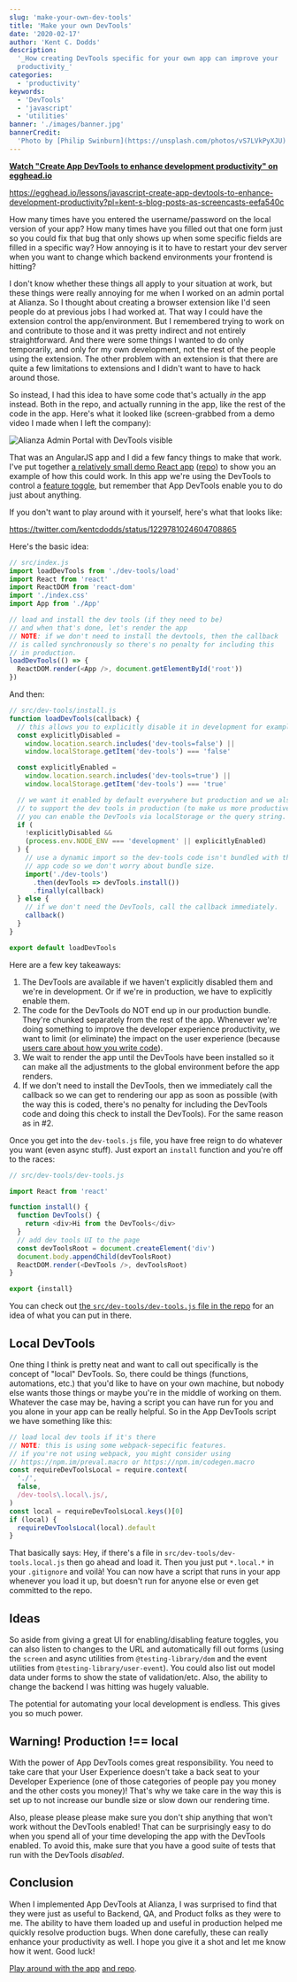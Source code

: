 ```yaml
---
slug: 'make-your-own-dev-tools'
title: 'Make your own DevTools'
date: '2020-02-17'
author: 'Kent C. Dodds'
description:
  '_How creating DevTools specific for your own app can improve your
  productivity_'
categories:
  - 'productivity'
keywords:
  - 'DevTools'
  - 'javascript'
  - 'utilities'
banner: './images/banner.jpg'
bannerCredit:
  'Photo by [Philip Swinburn](https://unsplash.com/photos/vS7LVkPyXJU)'
---
```


**[Watch "Create App DevTools to enhance development productivity" on egghead.io](https://egghead.io/lessons/javascript-create-app-devtools-to-enhance-development-productivity?pl=kent-s-blog-posts-as-screencasts-eefa540c)**

https://egghead.io/lessons/javascript-create-app-devtools-to-enhance-development-productivity?pl=kent-s-blog-posts-as-screencasts-eefa540c

How many times have you entered the username/password on the local version of
your app? How many times have you filled out that one form just so you could fix
that bug that only shows up when some specific fields are filled in a specific
way? How annoying is it to have to restart your dev server when you want to
change which backend environments your frontend is hitting?

I don't know whether these things all apply to your situation at work, but these
things were really annoying for me when I worked on an admin portal at Alianza.
So I thought about creating a browser extension like I'd seen people do at
previous jobs I had worked at. That way I could have the extension control the
app/environment. But I remembered trying to work on and contribute to those and
it was pretty indirect and not entirely straightforward. And there were some
things I wanted to do only temporarily, and only for my own development, not the
rest of the people using the extension. The other problem with an extension is
that there are quite a few limitations to extensions and I didn't want to have
to hack around those.

So instead, I had this idea to have some code that's actually _in_ the app
instead. Both in the repo, and actually running in the app, like the rest of the
code in the app. Here's what it looked like (screen-grabbed from a demo video I
made when I left the company):

![Alianza Admin Portal with DevTools visible](./images/alianza.png)

That was an AngularJS app and I did a few fancy things to make that work. I've
put together
[a relatively small demo React app](https://app-dev-tools.netlify.com/)
([repo](https://github.com/kentcdodds/app-dev-tools)) to show you an example of
how this could work. In this app we're using the DevTools to control a
[feature toggle](https://en.wikipedia.org/wiki/Feature_toggle), but remember
that App DevTools enable you to do just about anything.

If you don't want to play around with it yourself, here's what that looks like:

https://twitter.com/kentcdodds/status/1229781024604708865

Here's the basic idea:

```javascript
// src/index.js
import loadDevTools from './dev-tools/load'
import React from 'react'
import ReactDOM from 'react-dom'
import './index.css'
import App from './App'

// load and install the dev tools (if they need to be)
// and when that's done, let's render the app
// NOTE: if we don't need to install the devtools, then the callback
// is called synchronously so there's no penalty for including this
// in production.
loadDevTools(() => {
  ReactDOM.render(<App />, document.getElementById('root'))
})
```

And then:

```javascript
// src/dev-tools/install.js
function loadDevTools(callback) {
  // this allows you to explicitly disable it in development for example
  const explicitlyDisabled =
    window.location.search.includes('dev-tools=false') ||
    window.localStorage.getItem('dev-tools') === 'false'

  const explicitlyEnabled =
    window.location.search.includes('dev-tools=true') ||
    window.localStorage.getItem('dev-tools') === 'true'

  // we want it enabled by default everywhere but production and we also want
  // to support the dev tools in production (to make us more productive triaging production issues).
  // you can enable the DevTools via localStorage or the query string.
  if (
    !explicitlyDisabled &&
    (process.env.NODE_ENV === 'development' || explicitlyEnabled)
  ) {
    // use a dynamic import so the dev-tools code isn't bundled with the regular
    // app code so we don't worry about bundle size.
    import('./dev-tools')
      .then(devTools => devTools.install())
      .finally(callback)
  } else {
    // if we don't need the DevTools, call the callback immediately.
    callback()
  }
}

export default loadDevTools
```

Here are a few key takeaways:

1. The DevTools are available if we haven't explicitly disabled them and we're
   in development. Or if we're in production, we have to explicitly enable them.
2. The code for the DevTools do NOT end up in our production bundle. They're
   chunked separately from the rest of the app. Whenever we're doing something
   to improve the developer experience productivity, we want to limit (or
   eliminate) the impact on the user experience (because
   [users care about how you write code](/blog/why-users-care-about-how-you-write-code)).
3. We wait to render the app until the DevTools have been installed so it can
   make all the adjustments to the global environment before the app renders.
4. If we don't need to install the DevTools, then we immediately call the
   callback so we can get to rendering our app as soon as possible (with the way
   this is coded, there's no penalty for including the DevTools code and doing
   this check to install the DevTools). For the same reason as in #2.

Once you get into the `dev-tools.js` file, you have free reign to do whatever
you want (even async stuff). Just export an `install` function and you're off to
the races:

```javascript
// src/dev-tools/dev-tools.js

import React from 'react'

function install() {
  function DevTools() {
    return <div>Hi from the DevTools</div>
  }
  // add dev tools UI to the page
  const devToolsRoot = document.createElement('div')
  document.body.appendChild(devToolsRoot)
  ReactDOM.render(<DevTools />, devToolsRoot)
}

export {install}
```

You can check out
[the `src/dev-tools/dev-tools.js` file in the repo](https://github.com/kentcdodds/app-dev-tools/blob/master/src/dev-tools/dev-tools.js)
for an idea of what you can put in there.

## Local DevTools

One thing I think is pretty neat and want to call out specifically is the
concept of "local" DevTools. So, there could be things (functions, automations,
etc.) that you'd like to have on your own machine, but nobody else wants those
things or maybe you're in the middle of working on them. Whatever the case may
be, having a script you can have run for you and you alone in your app can be
really helpful. So in the App DevTools script we have something like this:

```javascript
// load local dev tools if it's there
// NOTE: this is using some webpack-sepecific features.
// if you're not using webpack, you might consider using
// https://npm.im/preval.macro or https://npm.im/codegen.macro
const requireDevToolsLocal = require.context(
  './',
  false,
  /dev-tools\.local\.js/,
)
const local = requireDevToolsLocal.keys()[0]
if (local) {
  requireDevToolsLocal(local).default
}
```

That basically says: Hey, if there's a file in
`src/dev-tools/dev-tools.local.js` then go ahead and load it. Then you just put
`*.local.*` in your `.gitignore` and voilà! You can now have a script that runs
in your app whenever you load it up, but doesn't run for anyone else or even get
committed to the repo.

## Ideas

So aside from giving a great UI for enabling/disabling feature toggles, you can
also listen to changes to the URL and automatically fill out forms (using the
`screen` and async utilities from `@testing-library/dom` and the event utilities
from `@testing-library/user-event`). You could also list out model data under
forms to show the state of validation/etc. Also, the ability to change the
backend I was hitting was hugely valuable.

The potential for automating your local development is endless. This gives you
so much power.

## Warning! Production !== local

With the power of App DevTools comes great responsibility. You need to take care
that your User Experience doesn't take a back seat to your Developer Experience
(one of those categories of people pay you money and the other costs you money)!
That's why we take care in the way this is set up to not increase our bundle
size or slow down our rendering time.

Also, please please please make sure you don't ship anything that won't work
without the DevTools enabled! That can be surprisingly easy to do when you spend
all of your time developing the app with the DevTools enabled. To avoid this,
make sure that you have a good suite of tests that run with the DevTools
_disabled_.

## Conclusion

When I implemented App DevTools at Alianza, I was surprised to find that they
were just as useful to Backend, QA, and Product folks as they were to me. The
ability to have them loaded up and useful in production helped me quickly
resolve production bugs. When done carefully, these can really enhance your
productivity as well. I hope you give it a shot and let me know how it went.
Good luck!

[Play around with the app](https://app-dev-tools.netlify.com/)
[and repo](https://github.com/kentcdodds/app-dev-tools).
